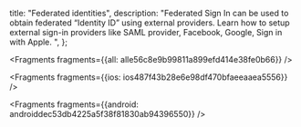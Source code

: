   title: "Federated identities",
  description: "Federated Sign In can be used to obtain federated “Identity ID” using external providers. Learn how to setup external sign-in providers like SAML provider, Facebook, Google, Sign in with Apple. ",
};






<Fragments fragments={{all: alle56c8e9b99811a899efd414e38fe0b66}} />




<Fragments fragments={{ios: ios487f43b28e6e98df470bfaeeaaea5556}} />



<Fragments fragments={{android: androiddec53db4225a5f38f81830ab94396550}} />